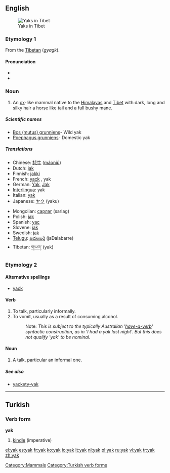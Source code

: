 {{see|yäk}}
==English==
{{wikipedia}}
[[Image:In Tibet, yaks are decorated and honored by the families they are part of.jpg|thumb|Yaks in Tibet]]

===Etymology 1===
From the [[w:Tibetan language|Tibetan]] (''gyagk'').

====Pronunciation====
{{rfc-level|check placement of Pronunciation}}
* {{IPA|/jæk/}}
* {{rhymes|æk}}

===Noun===
{{en-noun}}

# An [[ox]]-like mammal native to the [[Himalayas]] and [[Tibet]] with dark, long and silky hair a horse like tail and a full bushy mane.

=====Scientific names=====
* [[Bos (mutus) grunniens]]- Wild yak
* [[Poephagus grunniens]]- Domestic yak

=====Translations=====
{{trans-top|ox-like mammal}}
* Chinese: [[牦牛]] ([[máoniú]])
* Dutch: [[jak]] {{m}}
* Finnish: [[jakki]]
* French: [[yack]] {{m}}, yak {{m}}
* German: [[Yak]], [[Jak]]
* [[Interlingua]]: yak
* Italian: [[#Italian|yak]] {{m}}
* Japanese: [[ヤク]] (yaku)
{{trans-mid}}
* Mongolian: [[сарлаг]] (sarlag)
* Polish: [[jak]] {{m}}
* Spanish: [[yac]] {{m}}
* Slovene: [[jak]] {{m}}
* Swedish: [[jak]] {{m}}
* [[Telugu]]: [[జడలబర్రె]] (jaDalabarre)
* Tibetan: [[གཡག་]] (yak)
{{trans-bottom}}

===Etymology 2===

====Alternative spellings====
* [[yack]]

====Verb====
{{en-verb|yak|k|ing}}

# To talk, particularly informally.
# To vomit, usually as a result of consuming alcohol.
#: Note: ''This is subject to the typically Australian '[[have-a-verb]]' syntactic construction, as in 'I had a yak last night'. But this does not qualify 'yak' to be nominal.''

====Noun====
{{en-noun}}

# A talk, particular an informal one.

=====See also=====
* [[yackety-yak]]

[[Category:Mammals]]

----

==Turkish==

===Verb form===
'''yak'''

# [[kindle]] (imperative)

[[Category:Turkish verb forms]]

[[el:yak]]
[[es:yak]]
[[fr:yak]]
[[ko:yak]]
[[io:yak]]
[[lt:yak]]
[[nl:yak]]
[[pl:yak]]
[[ru:yak]]
[[vi:yak]]
[[tr:yak]]
[[zh:yak]]